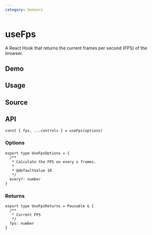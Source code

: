```yaml
---
category: Sensors
---
```


# useFps


<HooksType category="Sensors" pausable />

A React Hook that returns the current frames per second (FPS) of the browser.

## Demo


<App />

## Usage



## Source


<Source />

## API

```tsx
const { fps, ...controls } = useFps(options)
```

### Options

```tsx
export type UseFpsOptions = {
  /**
   * Calculate the FPS on every x frames.
   *
   * @defaultValue 10
   */
  every?: number
}
```

### Returns


<Tip type="pausable" />

```tsx
export type UseFpsReturns = Pausable & {
  /**
   * Current FPS
   */
  fps: number
}
```
